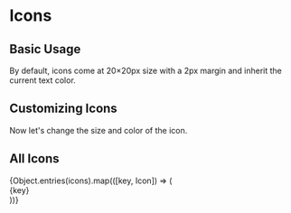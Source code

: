 

<Meta title="React Components/Icons" />

# Icons

## Basic Usage

By default, icons come at 20×20px size with a 2px margin and inherit the current text color.

<Canvas>
  <Story name="Basic Usage">
    <AppStore />
  </Story>
</Canvas>

## Customizing Icons

Now let&apos;s change the size and color of the icon.

<Canvas>
  <Story name="Customizing Icons">
    <AppStore className="w-8 h-8 yobta-ink-primary" />
  </Story>
</Canvas>

## All Icons

<Canvas>
  <Story name="All Icons">
    <div className="grid grid-cols-2 sm:grid-cols-4 gap-8">
      {Object.entries(icons).map(([key, Icon]) => (
        <div
          className="flex flex-col gap-y-2 justify-center items-center"
          key={key}
        >
          <Icon className="w-8 h-8" />
          <span className="text-xs truncate" title={key}>
            {key}
          </span>
        </div>
      ))}
    </div>
  </Story>
</Canvas>
